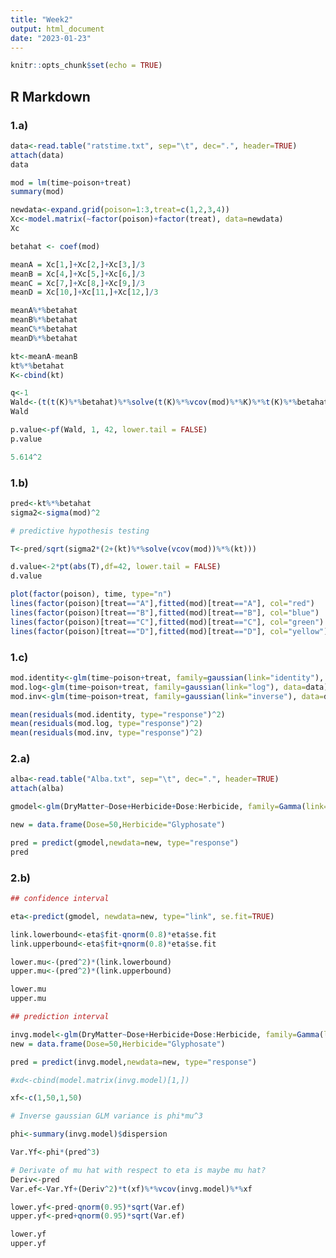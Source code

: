---
title: "Week2"
output: html_document
date: "2023-01-23"
---

```{r setup, include=FALSE}
knitr::opts_chunk$set(echo = TRUE)
```

## R Markdown

### 1.a)

```{r}
data<-read.table("ratstime.txt", sep="\t", dec=".", header=TRUE)
attach(data)
data
```
```{r}
mod = lm(time~poison+treat)
summary(mod)
```
```{r}

newdata<-expand.grid(poison=1:3,treat=c(1,2,3,4))
Xc<-model.matrix(~factor(poison)+factor(treat), data=newdata)
Xc

betahat <- coef(mod)

meanA = Xc[1,]+Xc[2,]+Xc[3,]/3
meanB = Xc[4,]+Xc[5,]+Xc[6,]/3
meanC = Xc[7,]+Xc[8,]+Xc[9,]/3
meanD = Xc[10,]+Xc[11,]+Xc[12,]/3

meanA%*%betahat
meanB%*%betahat
meanC%*%betahat
meanD%*%betahat

```

```{r}
kt<-meanA-meanB
kt%*%betahat
K<-cbind(kt)
```

```{r}
q<-1
Wald<-(t(t(K)%*%betahat)%*%solve(t(K)%*%vcov(mod)%*%K)%*%t(K)%*%betahat)/q
Wald

p.value<-pf(Wald, 1, 42, lower.tail = FALSE)
p.value

5.614^2
```
### 1.b)

```{r}
pred<-kt%*%betahat
sigma2<-sigma(mod)^2

# predictive hypothesis testing

T<-pred/sqrt(sigma2*(2+(kt)%*%solve(vcov(mod))%*%(kt)))

d.value<-2*pt(abs(T),df=42, lower.tail = FALSE)
d.value
```

```{r}
plot(factor(poison), time, type="n")
lines(factor(poison)[treat=="A"],fitted(mod)[treat=="A"], col="red")
lines(factor(poison)[treat=="B"],fitted(mod)[treat=="B"], col="blue")
lines(factor(poison)[treat=="C"],fitted(mod)[treat=="C"], col="green")
lines(factor(poison)[treat=="D"],fitted(mod)[treat=="D"], col="yellow")
```
### 1.c)
```{r}
mod.identity<-glm(time~poison+treat, family=gaussian(link="identity"), data=data)
mod.log<-glm(time~poison+treat, family=gaussian(link="log"), data=data)
mod.inv<-glm(time~poison+treat, family=gaussian(link="inverse"), data=data)

mean(residuals(mod.identity, type="response")^2)
mean(residuals(mod.log, type="response")^2)
mean(residuals(mod.inv, type="response")^2)

```
### 2.a)
```{r}
alba<-read.table("Alba.txt", sep="\t", dec=".", header=TRUE)
attach(alba)

gmodel<-glm(DryMatter~Dose+Herbicide+Dose:Herbicide, family=Gamma(link="inverse"),data=alba)

new = data.frame(Dose=50,Herbicide="Glyphosate")

pred = predict(gmodel,newdata=new, type="response")
pred
```

### 2.b)
```{r}
## confidence interval

eta<-predict(gmodel, newdata=new, type="link", se.fit=TRUE)

link.lowerbound<-eta$fit-qnorm(0.8)*eta$se.fit
link.upperbound<-eta$fit+qnorm(0.8)*eta$se.fit

lower.mu<-(pred^2)*(link.lowerbound)
upper.mu<-(pred^2)*(link.upperbound) 

lower.mu
upper.mu

```

```{r}
## prediction interval

invg.model<-glm(DryMatter~Dose+Herbicide+Dose:Herbicide, family=Gamma(link="1/mu^2"),data=alba)
new = data.frame(Dose=50,Herbicide="Glyphosate")

pred = predict(invg.model,newdata=new, type="response")

#xd<-cbind(model.matrix(invg.model)[1,])

xf<-c(1,50,1,50)
```

```{r}

# Inverse gaussian GLM variance is phi*mu^3

phi<-summary(invg.model)$dispersion

Var.Yf<-phi*(pred^3)

# Derivate of mu hat with respect to eta is maybe mu hat?
Deriv<-pred
Var.ef<-Var.Yf+(Deriv^2)*t(xf)%*%vcov(invg.model)%*%xf

lower.yf<-pred-qnorm(0.95)*sqrt(Var.ef)
upper.yf<-pred+qnorm(0.95)*sqrt(Var.ef)

lower.yf
upper.yf
```

```{r}
```

```{r}
```

```{r}
```

